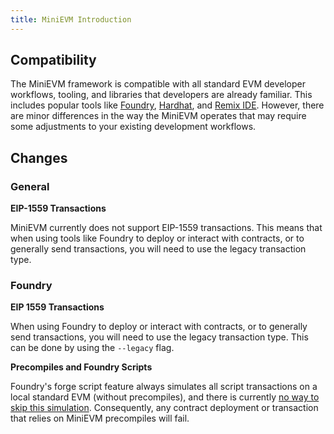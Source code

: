 ```yaml
---
title: MiniEVM Introduction
---
```


## Compatibility

The MiniEVM framework is compatible with all standard EVM developer workflows, tooling, and libraries that developers are already familiar. This includes popular tools like [Foundry](https://github.com/foundry-rs/foundry), [Hardhat](https://hardhat.org/), and [Remix IDE](https://remix.ethereum.org/). However, there are minor differences in the way the MiniEVM operates that may require some adjustments to your existing development workflows.

## Changes

### General

**EIP-1559 Transactions**

MiniEVM currently does not support EIP-1559 transactions. This means that when using tools like Foundry to deploy or interact with contracts, or to generally send transactions, you will need to use the legacy transaction type.

### Foundry

**EIP 1559 Transactions**

When using Foundry to deploy or interact with contracts, or to generally send transactions, you will need to use the legacy transaction type. This can be done by using the `--legacy` flag.

**Precompiles and Foundry Scripts**

Foundry's forge script feature always simulates all script transactions on a local standard EVM (without precompiles), and there is currently [no way to skip this simulation](https://github.com/foundry-rs/foundry/issues/5776). Consequently, any contract deployment or transaction that relies on MiniEVM precompiles will fail.